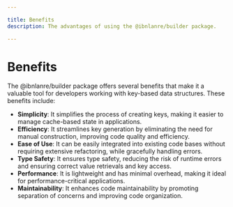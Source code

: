 ```yaml
---

title: Benefits
description: The advantages of using the @ibnlanre/builder package.

---
```


# Benefits

The @ibnlanre/builder package offers several benefits that make it a valuable tool for developers working with key-based data structures. These benefits include:

- **Simplicity**: It simplifies the process of creating keys, making it easier to manage cache-based state in applications.
- **Efficiency**: It streamlines key generation by eliminating the need for manual construction, improving code quality and efficiency.
- **Ease of Use**: It can be easily integrated into existing code bases without requiring extensive refactoring, while gracefully handling errors.
- **Type Safety**: It ensures type safety, reducing the risk of runtime errors and ensuring correct value retrievals and key access.
- **Performance**: It is lightweight and has minimal overhead, making it ideal for performance-critical applications.
- **Maintainability**: It enhances code maintainability by promoting separation of concerns and improving code organization.